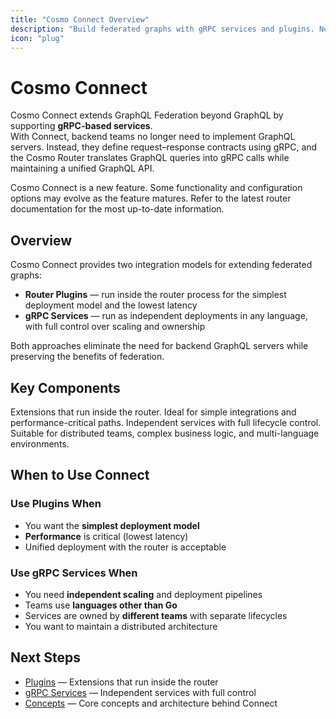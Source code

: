 ```yaml
---
title: "Cosmo Connect Overview"
description: "Build federated graphs with gRPC services and plugins. No GraphQL server implementation required—only a schema to define the contract."
icon: "plug"
---
```


# Cosmo Connect

Cosmo Connect extends GraphQL Federation beyond GraphQL by supporting **gRPC-based services**.  
With Connect, backend teams no longer need to implement GraphQL servers. Instead, they define request–response contracts using gRPC, and the Cosmo Router translates GraphQL queries into gRPC calls while maintaining a unified GraphQL API.

<Note>
Cosmo Connect is a new feature. Some functionality and configuration options may evolve as the feature matures. Refer to the latest router documentation for the most up-to-date information.
</Note>

## Overview

Cosmo Connect provides two integration models for extending federated graphs:

- **Router Plugins** — run inside the router process for the simplest deployment model and the lowest latency  
- **gRPC Services** — run as independent deployments in any language, with full control over scaling and ownership  

Both approaches eliminate the need for backend GraphQL servers while preserving the benefits of federation.

## Key Components

<CardGroup cols={2}>
  <Card title="Plugins" icon="plug" href="/connect/plugins">
    Extensions that run inside the router. Ideal for simple integrations and performance-critical paths.
  </Card>
  <Card title="gRPC Services" icon="network-wired" href="/connect/grpc-services">
    Independent services with full lifecycle control. Suitable for distributed teams, complex business logic, and multi-language environments.
  </Card>
</CardGroup>

## When to Use Connect

### Use Plugins When
- You want the **simplest deployment model**  
- **Performance** is critical (lowest latency)  
- Unified deployment with the router is acceptable  

### Use gRPC Services When
- You need **independent scaling** and deployment pipelines  
- Teams use **languages other than Go**  
- Services are owned by **different teams** with separate lifecycles  
- You want to maintain a distributed architecture

## Next Steps
- [Plugins](/connect/plugins) — Extensions that run inside the router  
- [gRPC Services](/connect/grpc-services) — Independent services with full control  
- [Concepts](/connect/concepts) — Core concepts and architecture behind Connect
